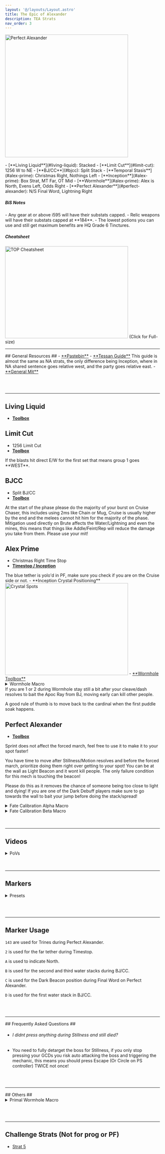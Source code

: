 ```yaml
---
layout: '@/layouts/Layout.astro'
title: The Epic of Alexander
description: TEA Strats
nav_order: 3
---
```


<Image alt="Perfect Alexander" loading="eager" width="400" height="400" class="ulti-tooltip" src="/tea.png"/>
<br></br>
<Card title="Summary">
- [**Living Liquid**](#living-liquid): Stacked
- [**Limit Cut**](#limit-cut): 1256 W to NE
- [**BJ/CC**](#bjcc): Split Stack
- [**Temporal Stasis**](#alex-prime): Christmas Right, Nothings Left
- [**Inception**](#alex-prime): Box Strat, MT Far, OT Mid
- [**Wormhole**](#alex-prime): Alex is North, Evens Left, Odds Right
- [**Perfect Alexander**](#perfect-alexander): N/S Final Word, Lightning Right
</Card>

<h5>BiS Notes</h5>
- Any gear at or above i595 will have their substats capped.
- Relic weapons will have their substats capped at **184**.
- The lowest potions you can use and still get maximum benefits are HQ Grade 6 Tinctures.

<h5>Cheatsheet</h5>
<Image
    src="/tea_cheatsheet.png"
    width="400"
    height="300"
    decoding="async"
    loading="eager"
    alt="TOP Cheatsheet"
    onclick="window.open('/tea_cheatsheet.png','_blank')"
    style="cursor:pointer;"
/>
(Click for Full-size)

<hr></hr>
## General Resources ##
- <a href="https://pastebin.com/uxVnJm7R" target="_blank">**Pastebin**</a>
- <a href="https://www.youtube.com/watch?v=uVtZ8-XoOZ0" target="_blank">**Tessan Guide**</a>
This guide is almost the same as NA strats, the only difference being Inception, where in NA shared sentence goes relative west, and the party goes relative east.
- <a href="https://docs.google.com/spreadsheets/d/1qXUASl8N-AHe_zsc0AWMcg61Pkc-8WJSEKF461dJjG8/edit?gid=1511755464#gid=1511755464" target="_blank">**General Mit**</a>

<br></br>
<hr></hr>

## Living Liquid
- <a href="https://ff14.toolboxgaming.space/?id=725383877116761&preview=1" target="_blank">**Toolbox**</a>

## Limit Cut ##
- 1256 Limit Cut
- <a href="https://ff14.toolboxgaming.space/?id=803293127441961&preview=1" target="_blank">**Toolbox**</a>
<Notification title="Limit Cut">
If the blasts hit direct E/W for the first set that means group 1 goes **WEST**.
</Notification>

## BJCC ##
- Split BJ/CC
- <a href="https://ff14.toolboxgaming.space/?id=492297437831961&preview=1" target="_blank">**Toolbox**</a>
<Notification title="Burst">
At the start of the phase please do the majority of your burst on Cruise Chaser, this includes using 2ms like Chain or Mug, Cruise is usually higher by the end and the melees cannot hit him for the majority of the phase.
</Notification>
<Notification title="Mitigation">
Mitigation used directly on Brute affects the Water/Lightning and even the mines, this means that things like Addle/Feint/Rep will reduce the damage you take from them. Please use your mit!
</Notification>

## Alex Prime ##
- Christmas Right Time Stop
- <a href="https://ff14.toolboxgaming.space/?id=860745463802461&preview=1" target="_blank">**Timestop / Inception**</a>
<Notification title="Time Stop">
The blue tether is yolo'd in PF, make sure you check if you are on the Cruise side or not.
</Notification>
- **Inception Crystal Positioning**
<Image
        src="/crystals.png"
        width="400"
        height="300"
        decoding="async"
        loading="lazy"
        alt="Crystal Spots"
        onclick="location.href='/crystals.png'"
        style="cursor:pointer;"
        />
- <a href="https://ff14.toolboxgaming.space/?id=537197026169861&preview=1" target="_blank">**Wormhole Toolbox**</a>
<div class="wormhole-macro">
<details class="details">
<summary >Wormhole Macro</summary>
```
/p
/p =========================
/p        ,  -  ~ ALEX ~   -  , 
/p     ,  4                       3  ' ,
/p   ,                                      ,
/p  ,                                        ,
/p , 
/p  ,  6 8                       5 7  ,
/p   ,                                     ,
/p     ,  2                        1  ,
/p        ' -  ,       ,      ,    '
/p
/p 5,6 cleaves SOUTH RELATIVE TO ALEX <se.3>
/p 7,8 cleaves NORTH RELATIVE TO ALEX <se.3>
/p 5+6>7+8>1+2
```
</details>
</div>
<Notification title="Wormhole">
If you are 1 or 2 during Wormhole stay still a bit after your cleave/dash resolves to bait the Apoc Ray from BJ, moving early can kill other people.

A good rule of thumb is to move back to the cardinal when the first puddle soak happens.
</Notification>

## Perfect Alexander ##
- <a href="https://ff14.toolboxgaming.space/?id=170875560147661&preview=1" target="_blank">**Toolbox**</a>
<Notification title="Final Word">
Sprint does not affect the forced march, feel free to use it to make it to your spot faster!

You have time to move after Stillness/Motion resolves and before the forced march, prioritize doing them right over getting to your spot!
</Notification>
<Notification title="Light Beacon">
You can be at the wall as Light Beacon and it wont kill people. The only failure condition for this mech is touching the beacon!

Please do this as it removes the chance of someone being too close to light and dying!
</Notification>
<Notification title="Fate Cal Beta">
If you are one of the Dark Debuff players make sure to go towards the wall to bait your jump before doing the stack/spread!
</Notification>

<details>
<summary>Fate Calibration Alpha Macro</summary>
```
/p                         FATE CALI ALPHA
/p -----------------------------------------------------------
/p            -               Defamation              -
/p        -              (Watch safe spot)              -
/p     -                            ---------                             - 
/p        -   Stack + No DBuff    //     Thunder   -
/p            -          (Watch safe spot)           -
/p -----------------------------------------------------------
```
</details>
<details>
<summary>Fate Calibration Beta Macro</summary>
```
/p ------------------ FATE CALI BETA ----------------
/p            -              Light Beacon             -
/p        -              Close Tether Dark              -
/p    -                                                                      -
/p -                                                                           -
/p - NO Dbuff Dark        |        Dark Beacon   -
/p -                                                                           -
/p     -                                                                     -
/p        -                  FarTether Dark               -
/p -----------------------------------------------------------
```
</details>
<br></br>
<hr></hr>

## Videos ##
<details>
<summary>PoVs</summary>
- <a href="https://www.youtube.com/watch?v=MqZm9fJoN3g" target="_blank">**DRK - OT - by Dank Tank**</a>
- <a href="https://youtu.be/DCWOrt1FGoQ?si=XOYLtEgSIFQ7UX39&t=26" target="_blank">**DNC - by M. π**</a>
- <a href="https://www.youtube.com/watch?v=VuSEDC1Yin8" target="_blank">**DNC - by M. π**</a>

</details>
<br></br>
<hr></hr>

## Markers ##

<details>
<summary>Presets</summary>

- Standard

```
{"Name":"Aether","MapID":694,"A":{"X":99.963,"Y":0.0,"Z":82.667,"ID":0,"Active":true},"B":{"X":112.764,"Y":0.0,"Z":91.444,"ID":1,"Active":true},"C":{"X":100.032,"Y":0.0,"Z":113.139,"ID":2,"Active":true},"D":{"X":86.236,"Y":0.0,"Z":100.036,"ID":3,"Active":true},"One":{"X":107.391,"Y":0.0,"Z":99.91,"ID":4,"Active":true},"Two":{"X":113.768,"Y":0.0,"Z":99.93,"ID":5,"Active":true},"Three":{"X":100.017,"Y":0.0,"Z":107.495,"ID":6,"Active":true},"Four":{"X":107.486,"Y":0.0,"Z":107.501,"ID":7,"Active":true}}
```

- Strat 5

```
{"Name":"Imported","MapID":694,"A":{"X":99.977,"Y":0.0,"Z":92.815,"ID":0,"Active":true},"B":{"X":113.822,"Y":0.0,"Z":99.934,"ID":1,"Active":true},"C":{"X":99.978,"Y":0.0,"Z":113.939,"ID":2,"Active":true},"D":{"X":86.546,"Y":0.0,"Z":99.948,"ID":3,"Active":true},"One":{"X":107.958,"Y":0.0,"Z":100.164,"ID":4,"Active":true},"Two":{"X":96.337,"Y":0.0,"Z":99.113,"ID":5,"Active":true},"Three":{"X":99.847,"Y":0.0,"Z":107.722,"ID":6,"Active":true},"Four":{"X":108.029,"Y":0.0,"Z":107.966,"ID":7,"Active":true}}
```
</details>

<br></br>
<hr></hr>

## Marker Usage ##

<code>143</code> are used for Trines during Perfect Alexander.

<code>2</code> is used for the far tether during Timestop.

<code>A</code> is used to indicate North.

<code>B</code> is used for the second and third water stacks during BJ/CC.

<code>C</code> is used for the Dark Beacon position during Final Word on Perfect Alexander.

<code>D</code> is used for the first water stack in BJ/CC.

<br></br>
<hr></hr>
## Frequently Asked Questions ##

- <h6>I didnt press anything during Stillness and still died?</h6>
- You need to fully detarget the boss for Stillness, if you only stop pressing your GCDs you risk auto attacking the boss and triggering the mechanic, this means you should press Escape (Or Circle on PS controller) TWICE not once!

<br></br>
<hr></hr>
## Others ##

<details>
<summary>Primal Wormhole Macro</summary>
```
/p
/p =========================
/p        ,  -  ~ ALEX ~   -  , 
/p     ,  3                       4  ' ,
/p   ,                                      ,
/p  ,                                        ,
/p , 
/p  ,  5 7                       6 8  ,
/p   ,                                     ,
/p     ,  1                        2  ,
/p        ' -  ,       ,      ,    '
/p
/p 5,6 cleaves SOUTH RELATIVE TO ALEX <se.3>
/p 7,8 cleaves NORTH RELATIVE TO ALEX <se.3>
/p 5+6>7+8>1+2
```
</details>

<br></br>
<hr></hr>

## Challenge Strats (Not for prog or PF) ##
- [Strat 5](https://ff14.toolboxgaming.space/?id=599731067479261&preview=1)